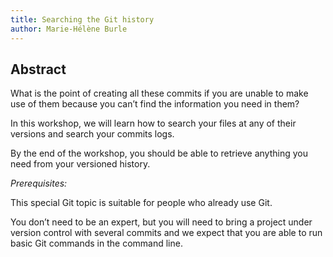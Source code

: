 ```yaml
---
title: Searching the Git history
author: Marie-Hélène Burle
---
```


## Abstract

:::{.def}

What is the point of creating all these commits if you are unable to make use of them because you can't find the information you need in them?

In this workshop, we will learn how to search your files at any of their versions and search your commits logs.

By the end of the workshop, you should be able to retrieve anything you need from your versioned history.

:::

:::{.box}

*Prerequisites:*

This special Git topic is suitable for people who already use Git.

You don't need to be an expert, but you will need to bring a project under version control with several commits and we expect that you are able to run basic Git commands in the command line.

:::

<!-- https://git-scm.com/book/en/v2/Git-Tools-Searching -->
